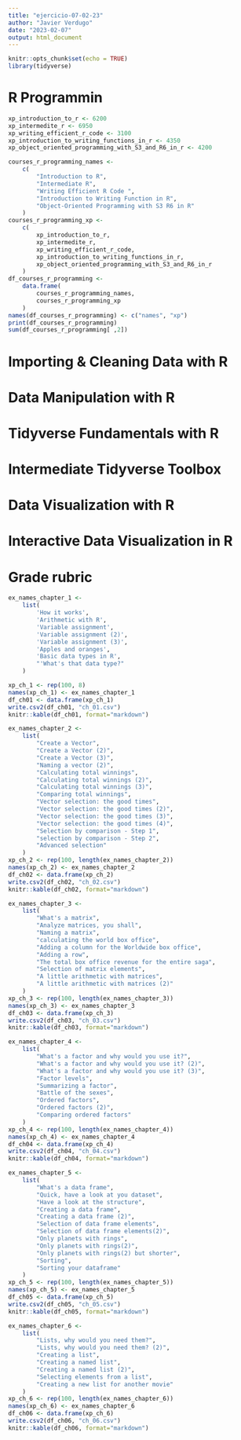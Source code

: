 ```yaml
---
title: "ejercicio-07-02-23"
author: "Javier Verdugo"
date: "2023-02-07"
output: html_document
---
```


```r
knitr::opts_chunk$set(echo = TRUE)
library(tidyverse)
```

# R Programmin

```r
xp_introduction_to_r <- 6200
xp_intermedite_r <- 6950
xp_writing_efficient_r_code <- 3100
xp_introduction_to_writing_functions_in_r <- 4350
xp_object_oriented_programming_with_S3_and_R6_in_r <- 4200

courses_r_programming_names <- 
    c(
        "Introduction to R",
        "Intermediate R",
        "Writing Efficient R Code ",
        "Introduction to Writing Function in R",
        "Object-Oriented Programming with S3 R6 in R"
    )
courses_r_programming_xp <- 
    c(
        xp_introduction_to_r,
        xp_intermedite_r,
        xp_writing_efficient_r_code,
        xp_introduction_to_writing_functions_in_r,
        xp_object_oriented_programming_with_S3_and_R6_in_r
    )
df_courses_r_programming <- 
    data.frame(
        courses_r_programming_names,
        courses_r_programming_xp
    )
names(df_courses_r_programming) <- c("names", "xp")
print(df_courses_r_programming)
sum(df_courses_r_programming[ ,2])
```

# Importing & Cleaning Data with R

# Data Manipulation with R

# Tidyverse Fundamentals with R

# Intermediate Tidyverse Toolbox

# Data Visualization with R

# Interactive Data Visualization in R

# Grade rubric {.unnumbered}

```r

ex_names_chapter_1 <- 
    list(
        'How it works',
        'Arithmetic with R',
        'Variable assignment',
        'Variable assignment (2)',
        'Variable assignment (3)',
        'Apples and oranges',
        'Basic data types in R',
        "'What's that data type?"
    )

xp_ch_1 <- rep(100, 8)
names(xp_ch_1) <- ex_names_chapter_1
df_ch01 <- data.frame(xp_ch_1)
write.csv2(df_ch01, "ch_01.csv")
knitr::kable(df_ch01, format="markdown")
```

```r
ex_names_chapter_2 <-
    list(
        "Create a Vector",
        "Create a Vector (2)",
        "Create a Vector (3)",
        "Naming a vector (2)",
        "Calculating total winnings",
        "Calculating total winnings (2)",
        "Calculating total winnings (3)",
        "Comparing total winnings",
        "Vector selection: the good times",
        "Vector selection: the good times (2)",
        "Vector selection: the good times (3)",
        "Vector selection: the good times (4)",
        "Selection by comparison - Step 1",
        "selection by comparison - Step 2",
        "Advanced selection"
    )
xp_ch_2 <- rep(100, length(ex_names_chapter_2))
names(xp_ch_2) <- ex_names_chapter_2
df_ch02 <- data.frame(xp_ch_2)
write.csv2(df_ch02, "ch_02.csv")
knitr::kable(df_ch02, format="markdown")
```

```r
ex_names_chapter_3 <-
    list(
        "What's a matrix",
        "Analyze matrices, you shall",
        "Naming a matrix",
        "calculating the world box office",
        "Adding a column for the Worldwide box office",
        "Adding a row",
        "The total box office revenue for the entire saga",
        "Selection of matrix elements",
        "A little arithmetic with matrices",
        "A little arithmetic with matrices (2)"
    )
xp_ch_3 <- rep(100, length(ex_names_chapter_3))
names(xp_ch_3) <- ex_names_chapter_3
df_ch03 <- data.frame(xp_ch_3)
write.csv2(df_ch03, "ch_03.csv")
knitr::kable(df_ch03, format="markdown")
```

```r
ex_names_chapter_4 <-
    list(
        "What's a factor and why would you use it?",
        "What's a factor and why would you use it? (2)",
        "What's a factor and why would you use it? (3)",
        "Factor levels",
        "Summarizing a factor",
        "Battle of the sexes",
        "Ordered factors",
        "Ordered factors (2)",
        "Comparing ordered factors"
    )
xp_ch_4 <- rep(100, length(ex_names_chapter_4))
names(xp_ch_4) <- ex_names_chapter_4
df_ch04 <- data.frame(xp_ch_4)
write.csv2(df_ch04, "ch_04.csv")
knitr::kable(df_ch04, format="markdown")
```

```r
ex_names_chapter_5 <-
    list(
        "What's a data frame",
        "Quick, have a look at you dataset",
        "Have a look at the structure",
        "Creating a data frame",
        "Creating a data frame (2)",
        "Selection of data frame elements",
        "Selection of data frame elements(2)",
        "Only planets with rings",
        "Only planets with rings(2)",
        "Only planets with rings(2) but shorter",
        "Sorting",
        "Sorting your dataframe"
    )
xp_ch_5 <- rep(100, length(ex_names_chapter_5))
names(xp_ch_5) <- ex_names_chapter_5
df_ch05 <- data.frame(xp_ch_5)
write.csv2(df_ch05, "ch_05.csv")
knitr::kable(df_ch05, format="markdown")
```

```r
ex_names_chapter_6 <-
    list(
        "Lists, why would you need them?",
        "Lists, why would you need them? (2)",
        "Creating a list",
        "Creating a named list",
        "Creating a named list (2)",
        "Selecting elements from a list",
        "Creating a new list for another movie"
    )
xp_ch_6 <- rep(100, length(ex_names_chapter_6))
names(xp_ch_6) <- ex_names_chapter_6
df_ch06 <- data.frame(xp_ch_6)
write.csv2(df_ch06, "ch_06.csv")
knitr::kable(df_ch06, format="markdown")
```
